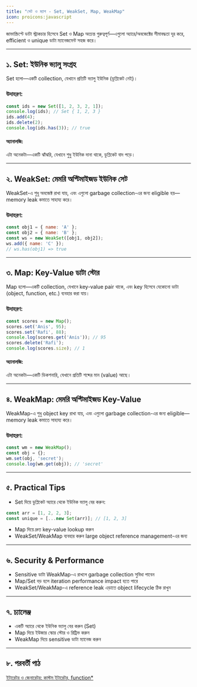```yaml
---
title: "সেট ও ম্যাপ - Set, WeakSet, Map, WeakMap"
icon: proicons:javascript
---
```


জাভাস্ক্রিপ্টে ডাটা স্ট্রাকচার হিসেবে Set ও Map অত্যন্ত গুরুত্বপূর্ণ—এগুলো অ্যারে/অবজেক্টের সীমাবদ্ধতা দূর করে, efficient ও unique ডাটা ম্যানেজমেন্ট সহজ করে।

---

## ১. Set: ইউনিক ভ্যালু সংগ্রহ

Set হলো—একটি collection, যেখানে প্রতিটি ভ্যালু ইউনিক (ডুপ্লিকেট নেই)।

### উদাহরণ:
```js
const ids = new Set([1, 2, 3, 2, 1]);
console.log(ids); // Set { 1, 2, 3 }
ids.add(4);
ids.delete(2);
console.log(ids.has(3)); // true
```

#### অ্যানালজি:
এটা অনেকটা—একটি ঝাঁঝরি, যেখানে শুধু ইউনিক দানা থাকে, ডুপ্লিকেট বাদ পড়ে।

---

## ২. WeakSet: মেমরি অপ্টিমাইজড ইউনিক সেট

WeakSet-এ শুধু অবজেক্ট রাখা যায়, এবং এগুলো garbage collection-এর জন্য eligible হয়—memory leak কমাতে সাহায্য করে।

### উদাহরণ:
```js
const obj1 = { name: 'A' };
const obj2 = { name: 'B' };
const ws = new WeakSet([obj1, obj2]);
ws.add({ name: 'C' });
// ws.has(obj1) => true
```

---

## ৩. Map: Key-Value ডাটা স্টোর

Map হলো—একটি collection, যেখানে key-value pair থাকে, এবং key হিসেবে যেকোনো ডাটা (object, function, etc.) ব্যবহার করা যায়।

### উদাহরণ:
```js
const scores = new Map();
scores.set('Anis', 95);
scores.set('Rafi', 88);
console.log(scores.get('Anis')); // 95
scores.delete('Rafi');
console.log(scores.size); // 1
```

#### অ্যানালজি:
এটা অনেকটা—একটি ডিকশনারি, যেখানে প্রতিটি শব্দের মান (value) আছে।

---

## ৪. WeakMap: মেমরি অপ্টিমাইজড Key-Value

WeakMap-এ শুধু object key রাখা যায়, এবং এগুলো garbage collection-এর জন্য eligible—memory leak কমাতে সাহায্য করে।

### উদাহরণ:
```js
const wm = new WeakMap();
const obj = {};
wm.set(obj, 'secret');
console.log(wm.get(obj)); // 'secret'
```

---

## ৫. Practical Tips
- Set দিয়ে ডুপ্লিকেট অ্যারে থেকে ইউনিক ভ্যালু বের করুন:
```js
const arr = [1, 2, 2, 3];
const unique = [...new Set(arr)]; // [1, 2, 3]
```
- Map দিয়ে দ্রুত key-value lookup করুন
- WeakSet/WeakMap ব্যবহার করুন large object reference management-এর জন্য

---

## ৬. Security & Performance
- Sensitive ডাটা WeakMap-এ রাখলে garbage collection সুবিধা পাবেন
- Map/Set বড় হলে iteration performance impact হতে পারে
- WeakSet/WeakMap-এ reference leak এড়াতে object lifecycle ঠিক রাখুন

---

## ৭. চ্যালেঞ্জ
- একটি অ্যারে থেকে ইউনিক ভ্যালু বের করুন (Set)
- Map দিয়ে ইউজার স্কোর স্টোর ও রিট্রিভ করুন
- WeakMap দিয়ে sensitive ডাটা ম্যানেজ করুন

---

## ৮. পরবর্তী পাঠ

[ইটারেটর ও জেনারেটর: কাস্টম ইটারেটর, function*](/js/iterators-generators)
